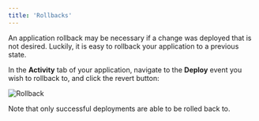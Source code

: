 ```yaml
---
title: 'Rollbacks'
---
```


An application rollback may be necessary if a change was deployed that is not desired. Luckily, it is easy to rollback your application to a previous state.

In the **Activity** tab of your application, navigate to the **Deploy** event you wish to rollback to, and click the revert button:

![Rollback](/images/deploying-applications/rollback.png)

Note that only successful deployments are able to be rolled back to.

